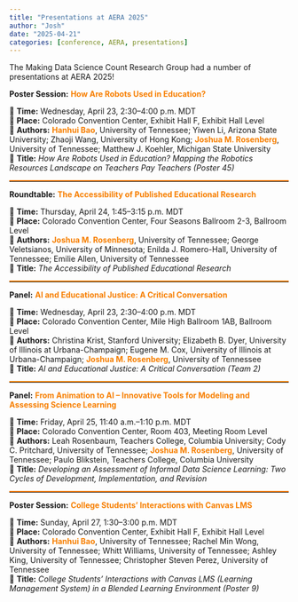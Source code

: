 ```yaml
---
title: "Presentations at AERA 2025"
author: "Josh"
date: "2025-04-21"
categories: [conference, AERA, presentations]
---
```


The Making Data Science Count Research Group had a number of presentations at AERA 2025!

::: {.callout-note}
**Poster Session:** <span style="color: #f77f00;"><strong>How Are Robots Used in Education?</strong></span>
:::

📅 **Time:** Wednesday, April 23, 2:30–4:00 p.m. MDT  
📍 **Place:** Colorado Convention Center, Exhibit Hall F, Exhibit Hall Level  
👥 **Authors:** <span style="color: #f77f00;"><strong>Hanhui Bao</strong></span>, University of Tennessee; Yiwen Li, Arizona State University; Zhaoji Wang, University of Hong Kong; <span style="color: #f77f00;"><strong>Joshua M. Rosenberg</strong></span>, University of Tennessee; Matthew J. Koehler, Michigan State University  
🎯 **Title:** *How Are Robots Used in Education? Mapping the Robotics Resources Landscape on Teachers Pay Teachers (Poster 45)*

<hr style="border-top: 2px solid #f77f00;">

::: {.callout-tip}
**Roundtable:** <span style="color: #f77f00;"><strong>The Accessibility of Published Educational Research</strong></span>
:::

📅 **Time:** Thursday, April 24, 1:45–3:15 p.m. MDT  
📍 **Place:** Colorado Convention Center, Four Seasons Ballroom 2-3, Ballroom Level  
👥 **Authors:** <span style="color: #f77f00;"><strong>Joshua M. Rosenberg</strong></span>, University of Tennessee; George Veletsianos, University of Minnesota; Enilda J. Romero-Hall, University of Tennessee; Emilie Allen, University of Tennessee  
🎯 **Title:** *The Accessibility of Published Educational Research*

<hr style="border-top: 2px solid #f77f00;">

::: {.callout-important}
**Panel:** <span style="color: #f77f00;"><strong>AI and Educational Justice: A Critical Conversation</strong></span>
:::

📅 **Time:** Wednesday, April 23, 2:30–4:00 p.m. MDT  
📍 **Place:** Colorado Convention Center, Mile High Ballroom 1AB, Ballroom Level  
👥 **Authors:** Christina Krist, Stanford University; Elizabeth B. Dyer, University of Illinois at Urbana-Champaign; Eugene M. Cox, University of Illinois at Urbana-Champaign; <span style="color: #f77f00;"><strong>Joshua M. Rosenberg</strong></span>, University of Tennessee  
🎯 **Title:** *AI and Educational Justice: A Critical Conversation (Team 2)*

<hr style="border-top: 2px solid #f77f00;">

::: {.callout-important}
**Panel:** <span style="color: #f77f00;"><strong>From Animation to AI – Innovative Tools for Modeling and Assessing Science Learning</strong></span>
:::

📅 **Time:** Friday, April 25, 11:40 a.m.–1:10 p.m. MDT  
📍 **Place:** Colorado Convention Center, Room 403, Meeting Room Level  
👥 **Authors:** Leah Rosenbaum, Teachers College, Columbia University; Cody C. Pritchard, University of Tennessee; <span style="color: #f77f00;"><strong>Joshua M. Rosenberg</strong></span>, University of Tennessee; Paulo Blikstein, Teachers College, Columbia University  
🎯 **Title:** *Developing an Assessment of Informal Data Science Learning: Two Cycles of Development, Implementation, and Revision*

<hr style="border-top: 2px solid #f77f00;">

::: {.callout-note}
**Poster Session:** <span style="color: #f77f00;"><strong>College Students' Interactions with Canvas LMS</strong></span>
:::

📅 **Time:** Sunday, April 27, 1:30–3:00 p.m. MDT  
📍 **Place:** Colorado Convention Center, Exhibit Hall F, Exhibit Hall Level  
👥 **Authors:** <span style="color: #f77f00;"><strong>Hanhui Bao</strong></span>, University of Tennessee; Rachel Min Wong, University of Tennessee; Whitt Williams, University of Tennessee; Ashley King, University of Tennessee; Christopher Steven Perez, University of Tennessee  
🎯 **Title:** *College Students' Interactions with Canvas LMS (Learning Management System) in a Blended Learning Environment (Poster 9)*